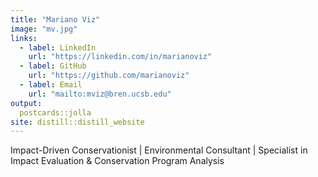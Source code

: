 ```yaml
---
title: "Mariano Viz"
image: "mv.jpg"
links:
  - label: LinkedIn
    url: "https://linkedin.com/in/marianoviz"
  - label: GitHub
    url: "https://github.com/marianoviz"
  - label: Email
    url: "mailto:mviz@bren.ucsb.edu"
output:
  postcards::jolla
site: distill::distill_website
---
```

 
Impact-Driven Conservationist | Environmental Consultant | Specialist in Impact Evaluation & Conservation Program Analysis
